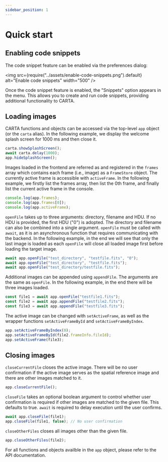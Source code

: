 ```yaml
---
sidebar_position: 1
---
```


# Quick start

## Enabling code snippets

The code snippet feature can be enabled via the preferences dialog:

<img src={require("../assets/enable-code-snippets.png").default} alt="Enable code snippets" width="500" />

Once the code snippet feature is enabled, the "Snippets" option appears in the menu. This allows you to create and run code snippets, providing additional functionality to CARTA.

## Loading images

CARTA functions and objects can be accessed via the top-level <ApiLink path="/.-stores/class/AppStore">`app`</ApiLink> object (or the <ApiLink path="/.-stores/class/AppStore">`carta`</ApiLink> alias). In the following example, we display the welcome splash screen for 1000 ms and then close it.

```javascript
carta.showSplashScreen();
await carta.delay(1000);
app.hideSplashScreen();
```

Images loaded in the frontend are referred as and registered in the <ApiLink path="/.-stores/class/AppStore/#frames">`frames`</ApiLink> array which contains each frame (i.e., image) as a <ApiLink path="/.-stores/class/FrameStore">`FrameStore`</ApiLink> object. The currently active frame is accessible with <ApiLink path="/.-stores/class/AppStore/#activeFrame">`activeFrame`</ApiLink>. In the following example, we firstly list the frames array, then list the 0th frame, and finally list the current active frame in the console.

```javascript
console.log(app.frames);
console.log(app.frames[0]);
console.log(app.activeFrame);
```

&#8203;<ApiLink path="/.-stores/class/AppStore/#openFile">`openFile`</ApiLink> takes up to three arguments: directory, filename and HDU. If no HDU is provided, the first HDU ("0") is adopted. The directory and filename can also be combined into a single argument. <ApiLink path="/.-stores/class/AppStore/#openFile">`openFile`</ApiLink> must be called with `await`, as it is an asynchronous function that requires communicating with the backend. In the following example, in the end we will see that only the last image is loaded as each <ApiLink path="/.-stores/class/AppStore/#openFile">`openFile`</ApiLink> will close all loaded image first before loading the target image.

```javascript
await app.openFile("test_directory", "testfile.fits", "0");
await app.openFile("test_directory", "testfile.fits");
await app.openFile("test_directory/testfile.fits");
```

Additional images can be appended using <ApiLink path="/.-stores/class/AppStore/#appendFile">`appendFile`</ApiLink>. The arguments are the same as <ApiLink path="/.-stores/class/AppStore/#openFile">`openFile`</ApiLink>. In the following example, in the end there will be three images loaded.

```javascript
const file1 = await app.openFile("testfile1.fits");
const file2 = await app.appendFile("testfile2.fits");
const file3 = await app.appendFile("testfile3.fits");
```

The active image can be changed with <ApiLink path="/.-stores/class/AppStore/#setActiveFrame">`setActiveFrame`</ApiLink>, as well as the wrapper functions <ApiLink path="/.-stores/class/AppStore/#setActiveFrameById">`setActiveFrameById`</ApiLink> and <ApiLink path="/.-stores/class/AppStore/#setActiveFrameByIndex">`setActiveFrameByIndex`</ApiLink>.

```javascript
app.setActiveFrameByIndex(0);
app.setActiveFrameById(file2.frameInfo.fileId);
app.setActiveFrame(file3);
```

## Closing images

&#8203;<ApiLink path="/.-stores/class/AppStore/#closeCurrentFile">`closeCurrentFile`</ApiLink> closes the active image. There will be no user confirmation if the active image serves as the spatial reference image and there are other images matched to it.

```javascript
app.closeCurrentFile();
```

&#8203;<ApiLink path="/.-stores/class/AppStore/#closeFile">`closeFile`</ApiLink> takes an optional boolean argument to control whether user confirmation is required if other images are matched to the given file. This defaults to true. `await` is required to delay execution until the user confirms.

```javascript
await app.closeFile(file1);
app.closeFile(file1, false); // No user confirmation
```

&#8203;<ApiLink path="/.-stores/class/AppStore/#closeOtherFiles">`closeOtherFiles`</ApiLink> closes all images other than the given file.

```javascript
app.closeOtherFiles(file2);
```

For all functions and objects availble in the <ApiLink path="/.-stores/class/AppStore">`app`</ApiLink> object, please refer to the <ApiLink path="/.-stores/class/AppStore">API documentation</ApiLink>.
